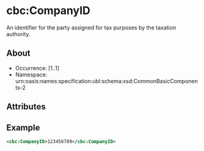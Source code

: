 # cbc:CompanyID

An identifier for the party assigned for tax purposes by the taxation authority.

## About

- Occurrence: [1..1]
- Namespace: urn:oasis:names:specification:ubl:schema:xsd:CommonBasicComponents-2

## Attributes

## Example

```xml
<cbc:CompanyID>123456789</cbc:CompanyID>

